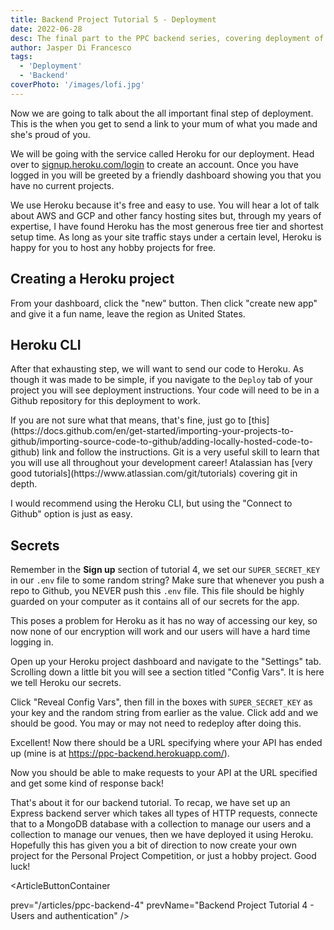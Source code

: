 ```yaml
---
title: Backend Project Tutorial 5 - Deployment
date: 2022-06-28
desc: The final part to the PPC backend series, covering deployment of the API.
author: Jasper Di Francesco
tags:
  - 'Deployment'
  - 'Backend'
coverPhoto: '/images/lofi.jpg'
---
```


Now we are going to talk about the all important final step of deployment. This is the when you get to send a link to your mum of what you made and she's proud of you.

We will be going with the service called Heroku for our deployment. Head over to [signup.heroku.com/login](https://signup.heroku.com/login) to create an account. Once you have logged in you will be greeted by a friendly dashboard showing you that you have no current projects.

We use Heroku because it's free and easy to use. You will hear a lot of talk about AWS and GCP and other fancy hosting sites but, through my years of expertise, I have found Heroku has the most generous free tier and shortest setup time. As long as your site traffic stays under a certain level, Heroku is happy for you to host any hobby projects for free.

## Creating a Heroku project

From your dashboard, click the "new" button. Then click "create new app" and give it a fun name, leave the region as United States.

## Heroku CLI

After that exhausting step, we will want to send our code to Heroku. As though it was made to be simple, if you navigate to the `Deploy` tab of your project you will see deployment instructions. Your code will need to be in a Github repository for this deployment to work.

<Callout type="note">
  If you are not sure what that means, that's fine, just go to
  [this](https://docs.github.com/en/get-started/importing-your-projects-to-github/importing-source-code-to-github/adding-locally-hosted-code-to-github)
  link and follow the instructions. Git is a very useful skill to learn that you
  will use all throughout your development career! Atalassian has [very good
  tutorials](https://www.atlassian.com/git/tutorials) covering git in depth.
</Callout>

I would recommend using the Heroku CLI, but using the "Connect to Github" option is just as easy.

## Secrets

Remember in the **Sign up** section of tutorial 4, we set our `SUPER_SECRET_KEY` in our `.env` file to some random string? Make sure that whenever you push a repo to Github, you NEVER push this `.env` file. This file should be highly guarded on your computer as it contains all of our secrets for the app.

This poses a problem for Heroku as it has no way of accessing our key, so now none of our encryption will work and our users will have a hard time logging in.

Open up your Heroku project dashboard and navigate to the "Settings" tab. Scrolling down a little bit you will see a section titled "Config Vars". It is here we tell Heroku our secrets.

Click "Reveal Config Vars", then fill in the boxes with `SUPER_SECRET_KEY` as your key and the random string from earlier as the value. Click add and we should be good. You may or may not need to redeploy after doing this.

Excellent! Now there should be a URL specifying where your API has ended up (mine is at https://ppc-backend.herokuapp.com/).

Now you should be able to make requests to your API at the URL specified and get some kind of response back!

That's about it for our backend tutorial. To recap, we have set up an Express backend server which takes all types of HTTP requests, connecte that to a MongoDB database with a collection to manage our users and a collection to manage our venues, then we have deployed it using Heroku. Hopefully this has given you a bit of direction to now create your own project for the Personal Project Competition, or just a hobby project. Good luck!

<ArticleButtonContainer

prev="/articles/ppc-backend-4"
prevName="Backend Project Tutorial 4 - Users and authentication"
/>
